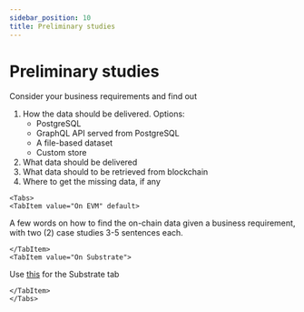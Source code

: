 ```yaml
---
sidebar_position: 10
title: Preliminary studies
---
```



# Preliminary studies

Consider your business requirements and find out

1. How the data should be delivered. Options:
   - PostgreSQL
   - GraphQL API served from PostgreSQL
   - A file-based dataset
   - Custom store
2. What data should be delivered
3. What data should to be retrieved from blockchain
4. Where to get the missing data, if any



```mdx-code-block
<Tabs>
<TabItem value="On EVM" default>
```

A few words on how to find the on-chain data given a business requirement, with two (2) case studies 3-5 sentences each.

```mdx-code-block
</TabItem>
<TabItem value="On Substrate">
```

Use [this](/faq/#how-do-i-know-which-events-and-extrinsics-i-need-on-substrate) for the Substrate tab

```mdx-code-block
</TabItem>
</Tabs>
```
